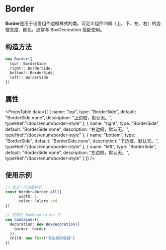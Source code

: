 # Border


**Border**是用于设置组件边框样式的类。可定义组件四周（上、下、左、右）的边框宽度、颜色。通常与 BoxDecoration 搭配使用。


## 构造方法

``` typescript
new Border({
  top?: BorderSide,
  right?: BorderSide,
  bottom?: BorderSide,
  left?: BorderSide
})
```




## 属性

<PropsTable
  data={[
    {
      name: "top",
      type: "BorderSide",
      default: "BorderSide.none",
      description: "上边框，默认无。",
      typeHref:"/docs/enum/border-style"
    },
    {
      name: "right",
      type: "BorderSide",
      default: "BorderSide.none",
      description: "右边框，默认无。",
      typeHref:"/docs/enum/border-style"
    },
    {
      name: "bottom",
      type: "BorderSide",
      default: "BorderSide.none",
      description: "下边框，默认无。",
      typeHref:"/docs/enum/border-style"
    },
    {
      name: "left",
      type: "BorderSide",
      default: "BorderSide.none",
      description: "左边框，默认无。",
      typeHref:"/docs/enum/border-style"
    }
  ]}
/>


## 使用示例
``` typescript
// 定义一个边框样式
const border=Border.all({
      width: 1,
      color: Colors.red,
})

// 应用在 BoxDecoration 中
new Container({
  decoration: new BoxDecoration({
    border: border
  }),
  child: new Text("有边框的容器")
})
```